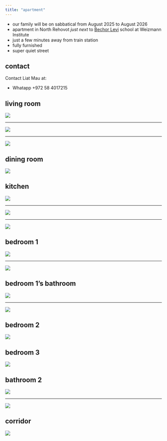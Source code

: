 ```yaml
---
title: "apartment"
---
```


* our family will be on sabbatical from August 2025 to August 2026
* apartment in North Rehovot *just next* to <a href="https://maps.app.goo.gl/CN8fj3u9LUK2ibsc9" target="_blank">Bechor Levi</a> school at Weizmann Institute
* just a few minutes away from train station
* fully furnished
* super quiet street

## contact

Contact Liat Mau at:

* Whatapp +972 58 4017215

## living room

![](/images/livingroom1.jpeg)

---

![](/images/livingroom2.jpeg)

---

![](/images/livingroom3.jpeg)



## dining room

![](/images/dining.jpeg)

## kitchen

![](/images/kitchen1.jpeg)

---

![](/images/kitchen2.jpeg)

---

![](/images/kitchen3.jpeg)

## bedroom 1

![](/images/bedroomC1.jpeg)

---

![](/images/bedroomC3.jpeg)


## bedroom 1's bathroom

![](/images/bathroomB1.jpeg)

---

![](/images/bathroomB2.jpeg)

## bedroom 2

![](/images/bedroomA.jpeg)

## bedroom 3

![](/images/bedroomB.jpeg)

## bathroom 2

![](/images/bathroomA.jpeg)

---
 
![](/images/bathroomA2.jpeg)

## corridor

![](/images/corridor.jpeg)

